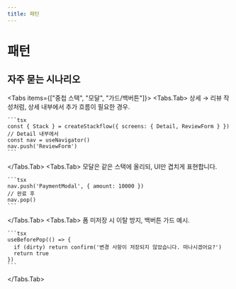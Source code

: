 ```yaml
---
title: 패턴
---
```



# 패턴

## 자주 묻는 시나리오

<Tabs items={["중첩 스택", "모달", "가드/백버튼"]}>
  <Tabs.Tab>
    <Callout emoji="🧭">상세 → 리뷰 작성처럼, 상세 내부에서 추가 흐름이 필요한 경우.</Callout>

    ```tsx
    const { Stack } = createStackflow({ screens: { Detail, ReviewForm } })
    // Detail 내부에서
    const nav = useNavigator()
    nav.push('ReviewForm')
    ```

  </Tabs.Tab>
  <Tabs.Tab>
    <Callout emoji="🪟">모달은 같은 스택에 올리되, UI만 겹치게 표현합니다.</Callout>

    ```tsx
    nav.push('PaymentModal', { amount: 10000 })
    // 완료 후
    nav.pop()
    ```

  </Tabs.Tab>
  <Tabs.Tab>
    <Callout emoji="🛡️">폼 미저장 시 이탈 방지, 백버튼 가드 예시.</Callout>

    ```tsx
    useBeforePop(() => {
      if (dirty) return confirm('변경 사항이 저장되지 않았습니다. 떠나시겠어요?')
      return true
    })
    ```

  </Tabs.Tab>
</Tabs>
